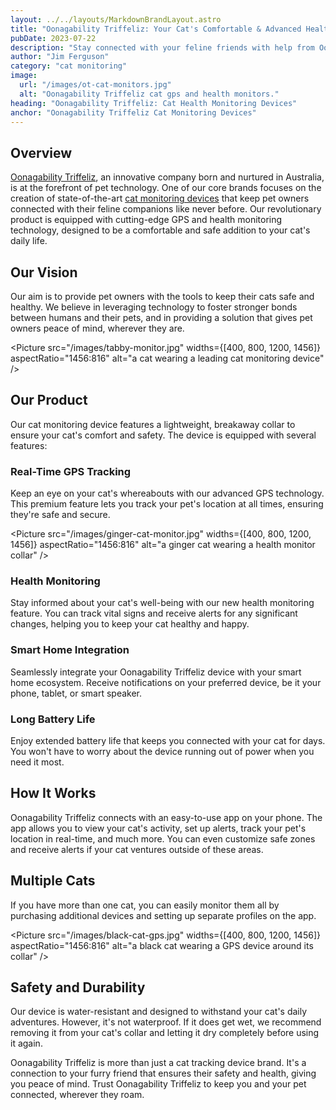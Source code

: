 ```yaml
---
layout: ../../layouts/MarkdownBrandLayout.astro
title: "Oonagability Triffeliz: Your Cat's Comfortable & Advanced Health Monitoring Device"
pubDate: 2023-07-22
description: "Stay connected with your feline friends with help from Oonagability Triffeliz, makers of Australia's leading cat monitoring device. With real-time GPS tracking, health monitoring, and smart home integration, we've got your pet's safety and comfort covered."
author: "Jim Ferguson"
category: "cat monitoring"
image:
  url: "/images/ot-cat-monitors.jpg"
  alt: "Oonagability Triffeliz cat gps and health monitors."
heading: "Oonagability Triffeliz: Cat Health Monitoring Devices"
anchor: "Oonagability Triffeliz Cat Monitoring Devices"
---
```



## Overview

[Oonagability Triffeliz](/), an innovative company born and nurtured in Australia, is at the forefront of pet technology. One of our core brands focuses on the creation of state-of-the-art [cat monitoring devices](https://oonagabilitytriffelizau.vercel.app/) that keep pet owners connected with their feline companions like never before. Our revolutionary product is equipped with cutting-edge GPS and health monitoring technology, designed to be a comfortable and safe addition to your cat's daily life.

## Our Vision

Our aim is to provide pet owners with the tools to keep their cats safe and healthy. We believe in leveraging technology to foster stronger bonds between humans and their pets, and in providing a solution that gives pet owners peace of mind, wherever they are.

<Picture
  src="/images/tabby-monitor.jpg"
  widths={[400, 800, 1200, 1456]}
  aspectRatio="1456:816"
  alt="a cat wearing a leading cat monitoring device"
/>

## Our Product

Our cat monitoring device features a lightweight, breakaway collar to ensure your cat's comfort and safety. The device is equipped with several features:

### Real-Time GPS Tracking

Keep an eye on your cat's whereabouts with our advanced GPS technology. This premium feature lets you track your pet's location at all times, ensuring they're safe and secure.

<Picture
  src="/images/ginger-cat-monitor.jpg"
  widths={[400, 800, 1200, 1456]}
  aspectRatio="1456:816"
  alt="a ginger cat wearing a health monitor collar"
/>

### Health Monitoring

Stay informed about your cat's well-being with our new health monitoring feature. You can track vital signs and receive alerts for any significant changes, helping you to keep your cat healthy and happy.

### Smart Home Integration

Seamlessly integrate your Oonagability Triffeliz device with your smart home ecosystem. Receive notifications on your preferred device, be it your phone, tablet, or smart speaker.

### Long Battery Life

Enjoy extended battery life that keeps you connected with your cat for days. You won't have to worry about the device running out of power when you need it most.

## How It Works

Oonagability Triffeliz connects with an easy-to-use app on your phone. The app allows you to view your cat's activity, set up alerts, track your pet's location in real-time, and much more. You can even customize safe zones and receive alerts if your cat ventures outside of these areas.

## Multiple Cats

If you have more than one cat, you can easily monitor them all by purchasing additional devices and setting up separate profiles on the app.

<Picture
  src="/images/black-cat-gps.jpg"
  widths={[400, 800, 1200, 1456]}
  aspectRatio="1456:816"
  alt="a black cat wearing a GPS device around its collar"
/>

## Safety and Durability

Our device is water-resistant and designed to withstand your cat's daily adventures. However, it's not waterproof. If it does get wet, we recommend removing it from your cat's collar and letting it dry completely before using it again.

Oonagability Triffeliz is more than just a cat tracking device brand. It's a connection to your furry friend that ensures their safety and health, giving you peace of mind. Trust Oonagability Triffeliz to keep you and your pet connected, wherever they roam.
